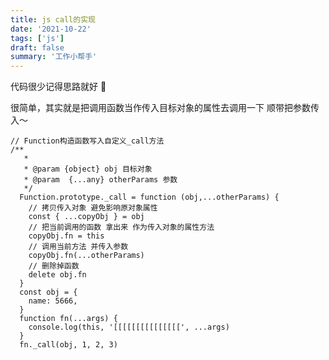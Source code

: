 ```yaml
---
title: js call的实现
date: '2021-10-22'
tags: ['js']
draft: false
summary: '工作小帮手'
---
```


代码很少记得思路就好 🤨

很简单，其实就是把调用函数当作传入目标对象的属性去调用一下 顺带把参数传入～

```
// Function构造函数写入自定义_call方法
/**
   *
   * @param {object} obj 目标对象
   * @param  {...any} otherParams 参数
   */
  Function.prototype._call = function (obj,...otherParams) {
    // 拷贝传入对象 避免影响原对象属性
    const { ...copyObj } = obj
    // 把当前调用的函数 拿出来 作为传入对象的属性方法
    copyObj.fn = this
    // 调用当前方法 并传入参数
    copyObj.fn(...otherParams)
    // 删除掉函数
    delete obj.fn
  }
  const obj = {
    name: 5666,
  }
  function fn(...args) {
    console.log(this, '[[[[[[[[[[[[[[[', ...args)
  }
  fn._call(obj, 1, 2, 3)
```
